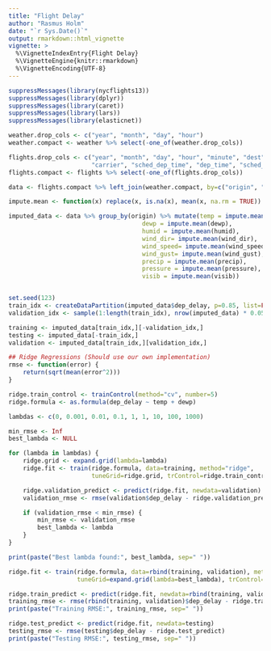 ```yaml
---
title: "Flight Delay"
author: "Rasmus Holm"
date: "`r Sys.Date()`"
output: rmarkdown::html_vignette
vignette: >
  %\VignetteIndexEntry{Flight Delay}
  %\VignetteEngine{knitr::rmarkdown}
  %\VignetteEncoding{UTF-8}
---
```


```r
suppressMessages(library(nycflights13))
suppressMessages(library(dplyr))
suppressMessages(library(caret))
suppressMessages(library(lars))
suppressMessages(library(elasticnet))

weather.drop_cols <- c("year", "month", "day", "hour")
weather.compact <- weather %>% select(-one_of(weather.drop_cols))

flights.drop_cols <- c("year", "month", "day", "hour", "minute", "dest", "air_time", "distance",
                       "carrier", "sched_dep_time", "dep_time", "sched_arr_time", "arr_time", "flight", "tailnum")
flights.compact <- flights %>% select(-one_of(flights.drop_cols))

data <- flights.compact %>% left_join(weather.compact, by=c("origin", "time_hour")) %>% filter(!is.na(dep_delay))

impute.mean <- function(x) replace(x, is.na(x), mean(x, na.rm = TRUE))

imputed_data <- data %>% group_by(origin) %>% mutate(temp = impute.mean(temp),
                                     dewp = impute.mean(dewp),
                                     humid = impute.mean(humid),
                                     wind_dir= impute.mean(wind_dir),
                                     wind_speed= impute.mean(wind_speed),
                                     wind_gust= impute.mean(wind_gust),
                                     precip = impute.mean(precip),
                                     pressure = impute.mean(pressure),
                                     visib = impute.mean(visib))


set.seed(123)
train_idx <- createDataPartition(imputed_data$dep_delay, p=0.85, list=FALSE)
validation_idx <- sample(1:length(train_idx), nrow(imputed_data) * 0.05)

training <- imputed_data[train_idx,][-validation_idx,]
testing <- imputed_data[-train_idx,]
validation <- imputed_data[train_idx,][validation_idx,]

## Ridge Regressions (Should use our own implementation)
rmse <- function(error) {
    return(sqrt(mean(error^2)))
}

ridge.train_control <- trainControl(method="cv", number=5)
ridge.formula <- as.formula(dep_delay ~ temp + dewp)

lambdas <- c(0, 0.001, 0.01, 0.1, 1, 1, 10, 100, 1000)

min_rmse <- Inf
best_lambda <- NULL

for (lambda in lambdas) {
    ridge.grid <- expand.grid(lambda=lambda)
    ridge.fit <- train(ridge.formula, data=training, method="ridge",
                       tuneGrid=ridge.grid, trControl=ridge.train_control)

    ridge.validation_predict <- predict(ridge.fit, newdata=validation)
    validation_rmse <- rmse(validation$dep_delay - ridge.validation_predict)

    if (validation_rmse < min_rmse) {
        min_rmse <- validation_rmse
        best_lambda <- lambda
    }
}

print(paste("Best lambda found:", best_lambda, sep=" "))

ridge.fit <- train(ridge.formula, data=rbind(training, validation), method="ridge",
                   tuneGrid=expand.grid(lambda=best_lambda), trControl=ridge.train_control)

ridge.train_predict <- predict(ridge.fit, newdata=rbind(training, validation))
training_rmse <- rmse(rbind(training, validation)$dep_delay - ridge.train_predict)
print(paste("Training RMSE:", training_rmse, sep=" "))

ridge.test_predict <- predict(ridge.fit, newdata=testing)
testing_rmse <- rmse(testing$dep_delay - ridge.test_predict)
print(paste("Testing RMSE:", testing_rmse, sep=" "))
```

